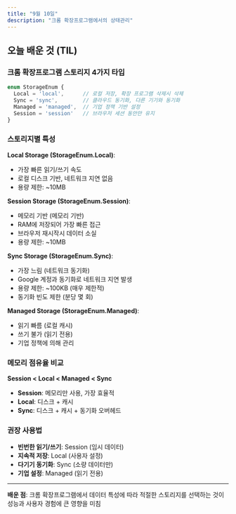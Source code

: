 ```yaml
---
title: "9월 10일"
description: "크롬 확장프로그램에서의 상태관리"
---
```


## 오늘 배운 것 (TIL)

### 크롬 확장프로그램 스토리지 4가지 타입

```typescript
enum StorageEnum {
  Local = 'local',      // 로컬 저장, 확장 프로그램 삭제시 삭제
  Sync = 'sync',        // 클라우드 동기화, 다른 기기와 동기화
  Managed = 'managed',  // 기업 정책 기반 설정
  Session = 'session'   // 브라우저 세션 동안만 유지
}
```

### 스토리지별 특성

**Local Storage (StorageEnum.Local)**:
- 가장 빠른 읽기/쓰기 속도
- 로컬 디스크 기반, 네트워크 지연 없음
- 용량 제한: ~10MB

**Session Storage (StorageEnum.Session)**:
- 메모리 기반 (메모리 기반)
- RAM에 저장되어 가장 빠른 접근
- 브라우저 재시작시 데이터 소실
- 용량 제한: ~10MB

**Sync Storage (StorageEnum.Sync)**:
- 가장 느림 (네트워크 동기화)
- Google 계정과 동기화로 네트워크 지연 발생
- 용량 제한: ~100KB (매우 제한적)
- 동기화 빈도 제한 (분당 몇 회)

**Managed Storage (StorageEnum.Managed)**:
- 읽기 빠름 (로컬 캐시)
- 쓰기 불가 (읽기 전용)
- 기업 정책에 의해 관리

### 메모리 점유율 비교

**Session < Local < Managed < Sync**
- **Session**: 메모리만 사용, 가장 효율적
- **Local**: 디스크 + 캐시
- **Sync**: 디스크 + 캐시 + 동기화 오버헤드

### 권장 사용법

- **빈번한 읽기/쓰기**: Session (임시 데이터)
- **지속적 저장**: Local (사용자 설정)
- **다기기 동기화**: Sync (소량 데이터만)
- **기업 설정**: Managed (읽기 전용)

---

**배운 점**: 크롬 확장프로그램에서 데이터 특성에 따라 적절한 스토리지를 선택하는 것이 성능과 사용자 경험에 큰 영향을 미침

